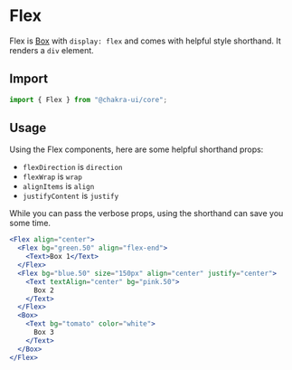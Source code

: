 

<SEO
  title="Flex"
  description="Flex is Box with `display: flex` and comes with helpful style shorthand. It renders a `div` element."
/>

# Flex

Flex is [Box](/box) with `display: flex` and comes with helpful style shorthand.
It renders a `div` element.

<carbon-ad></carbon-ad>

## Import

```js
import { Flex } from "@chakra-ui/core";
```

## Usage

Using the Flex components, here are some helpful shorthand props:

- `flexDirection` is `direction`
- `flexWrap` is `wrap`
- `alignItems` is `align`
- `justifyContent` is `justify`

While you can pass the verbose props, using the shorthand can save you some
time.

```jsx
<Flex align="center">
  <Flex bg="green.50" align="flex-end">
    <Text>Box 1</Text>
  </Flex>
  <Flex bg="blue.50" size="150px" align="center" justify="center">
    <Text textAlign="center" bg="pink.50">
      Box 2
    </Text>
  </Flex>
  <Box>
    <Text bg="tomato" color="white">
      Box 3
    </Text>
  </Box>
</Flex>
```
